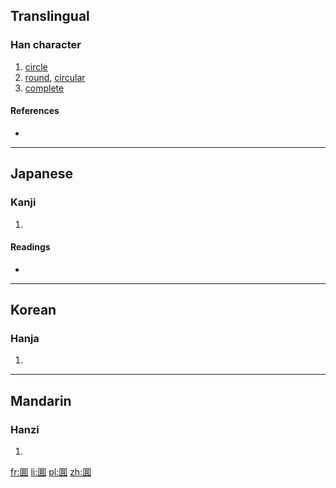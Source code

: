 {{also|圓}}
==Translingual==

===Han character===
{{Han char|rn=31|rad=囗|as=09|sn=12|four=|canj=田戈月金 (WIBC)}}

# [[circle]]
# [[round]], [[circular]]
# [[complete]]

====References====
* {{Han ref|kx=0220.051|dkj=04813|hdz=10723.010|uh=570E|ud=22286}}

----

==Japanese==

===Kanji===
{{ja-kanji|grade=|rs=囗09}}

# {{defn|Japanese|sort=囗09}}

====Readings====
* {{ja-readings|on=[[えん]] (en)|kun=[[まるい]] (marui)}}

----

==Korean==

===Hanja===
{{ko-hanja|hangeul=원|rv=won|mr=wŏn}}

# {{defn|Korean|sort=囗09}}

----

==Mandarin==

===Hanzi===
{{cmn-hanzi|pin=[[yuán]] ([[yuan2]])|wg=yüan<sup>2</sup>}}

# {{defn|Mandarin|sort=囗09}}

[[fr:圎]]
[[li:圎]]
[[pl:圎]]
[[zh:圎]]